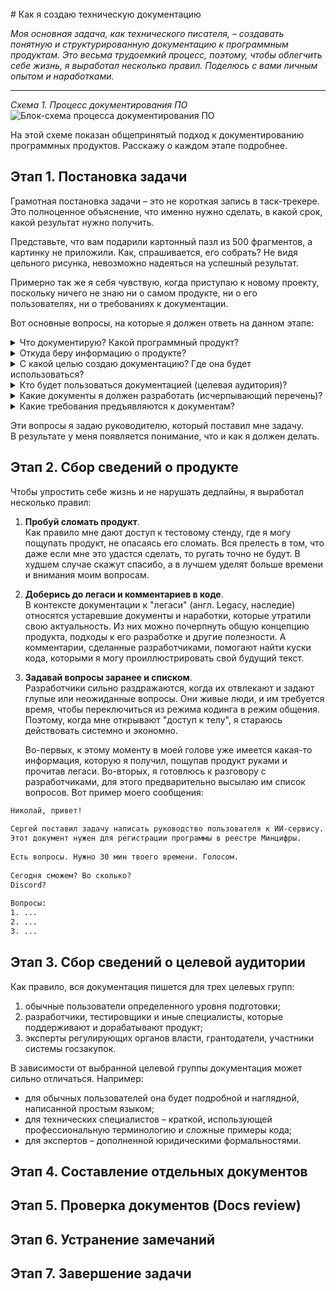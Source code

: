 <br />
# Как я создаю техническую документацию

*Моя основная задача, как технического писателя, – создавать понятную и структурированную документацию к программным продуктам. Это весьма трудоемкий процесс, поэтому, чтобы облегчить себе жизнь, я выработал несколько правил. Поделюсь с вами личным опытом и наработками.*

---

*Схема 1. Процесс документирования ПО*
![Блок-схема процесса документирования ПО](../../images/diagrams/diagrams-img-01.jpg)

На этой схеме показан общепринятый подход к документированию программных продуктов. Расскажу о каждом этапе подробнее.

## Этап 1. Постановка задачи

Грамотная постановка задачи – это не короткая запись в таск-трекере. Это полноценное объяснение, что именно нужно сделать, в какой срок, какой результат нужно получить.

Представьте, что вам подарили картонный пазл из 500 фрагментов, а картинку не приложили. Как, спрашивается, его собрать? Не видя цельного рисунка, невозможно надеяться на успешный результат. 

Примерно так же я себя чувствую, когда приступаю к новому проекту, поскольку ничего не знаю ни о самом продукте, ни о его пользователях, ни о требованиях к документации.

Вот основные вопросы, на которые я должен ответь на данном этапе:

<details>
  <summary> Что документирую? Какой программный продукт? </summary>
	- Сервис искусственного интеллекта (ИИ-сервис) по интерпретации изображений магнитно-резонансной томографии органов малого таза с внутривенным контрастированием для выявления признаков рака предстательной железы.
</details>

<details>
  <summary> Откуда беру информацию о продукте? </summary>
	- Тестовый стенд программы – [ссылка]
	- Легаси документов – [ссылка на Google Drive]
	- Комментарии в коде – [ссылка на Github-репозиторий]
	- Сотрудники:
		- Иринова Ирина, тимлид разработчиков, telegram: @i_irinova, +7(xxx)xxx-xx-xx
		- Тимофеев Тимофей, middle-разработчик, telegram: @t_timon, +7(xxx)xxx-xx-xx
</details>

<details>
  <summary> С какой целью создаю документацию? Где она будет использоваться? </summary>
	- Для регистрации программы в Минцифры (реестр отечественного ПО)
	- Документы подаются в Минцифры на бумажном носителе или в электронной форме
</details>

<details>
  <summary> Кто будет пользоваться документацией (целевая аудитория)? </summary>
	- Эксперты Минцифры при технической оценке программы на ее пригодность для регистрации
</details>

<details>
  <summary> Какие документы я должен разработать (исчерпывающий перечень)? </summary>
	1. Руководство по эксплуатации ПО
	2. Описание процессов жизненного цикла
	3. Описание функциональных характеристик ПО
	4. Образец лицензионного договора
	5. Технические условия

	\+ Заявление. Оно заполняется на портале Госуслуг, подписывается усиленной ЭЦП
</details>

<details>
  <summary> Какие требования предъявляются к документам? </summary>
	- Методические рекомендации по подаче заявлений и уведомлений – [ссылка]
	- Правила формирования и ведения единого реестра программ для ЭВМ и БД – [ссылка]
	- Требования к правообладателям и программам – [ссылка]
	- Применять ГОСТы можно, но не обязательно.
</details>

Эти вопросы я задаю руководителю, который поставил мне задачу.  
В результате у меня появляется понимание, что и как я должен делать.

## Этап 2. Сбор сведений о продукте

Чтобы упростить себе жизнь и не нарушать дедлайны, я выработал несколько правил:

1. **Пробуй сломать продукт**.  
Как правило мне дают доступ к тестовому стенду, где я могу пощупать продукт, не опасаясь его сломать. Вся прелесть в том, что даже если мне это удастся сделать, то ругать точно не будут. В худшем случае скажут спасибо, а в лучшем уделят больше времени и внимания моим вопросам.

2. **Доберись до легаси и комментариев в коде**.  
В контексте документации к "легаси" (англ. Legacy, наследие) относятся устаревшие документы и наработки, которые утратили свою актуальность. Из них можно почерпнуть общую концепцию продукта, подходы к его разработке и другие полезности. А комментарии, сделанные разработчиками, помогают найти куски кода, которыми я могу проиллюстрировать свой будущий текст.

3. **Задавай вопросы заранее и списком**.  
Разработчики сильно раздражаются, когда их отвлекают и задают глупые или неожиданные вопросы. Они живые люди, и им требуется время, чтобы переключиться из режима кодинга в режим общения. Поэтому, когда мне открывают "доступ к телу", я стараюсь действовать системно и экономно. 

	Во-первых, к этому моменту в моей голове уже имеется какая-то информация, которую я получил, пощупав продукт руками и прочитав легаси. Во-вторых, я готовлюсь к разговору с разработчиками, для этого предварительно высылаю им список вопросов. Вот пример моего сообщения:

```txt filename="Пример сообщения"
Николай, привет! 
  
Сергей поставил задачу написать руководство пользователя к ИИ-сервису. 
Этот документ нужен для регистрации программы в реестре Минцифры.
  
Есть вопросы. Нужно 30 мин твоего времени. Голосом.
  
Сегодня сможем? Во сколько?
Discord?
  
Вопросы:
1. ...
2. ...
3. ...
```

## Этап 3. Сбор сведений о целевой аудитории

Как правило, вся документация пишется для трех целевых групп:

1. обычные пользователи определенного уровня подготовки;
2. разработчики, тестировщики и иные специалисты, которые поддерживают и дорабатывают продукт;
3. эксперты регулирующих органов власти, грантодатели, участники системы госзакупок.

В зависимости от выбранной целевой группы документация может сильно отличаться. Например:

- для обычных пользователей она будет подробной и наглядной, написанной простым языком; 
- для технических специалистов – краткой, использующей профессиональную терминологию и сложные примеры кода;
- для экспертов – дополненной юридическими формальностями.

## Этап 4. Составление отдельных документов


## Этап 5. Проверка документов (Docs review)

## Этап 6. Устранение замечаний

## Этап 7. Завершение задачи

